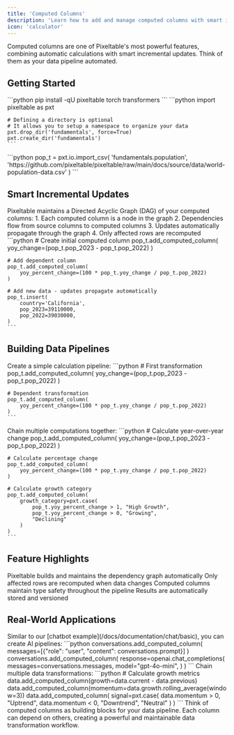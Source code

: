 ```yaml
---
title: 'Computed Columns'
description: 'Learn how to add and manage computed columns with smart incremental updates'
icon: 'calculator'
---
```


<Note>
Computed columns are one of Pixeltable's most powerful features, combining automatic calculations with smart incremental updates. Think of them as your data pipeline automated.
</Note>

## Getting Started

<Steps>
  <Step title="Install Required Packages">
    ```python
    pip install -qU pixeltable torch transformers
    ```
  </Step>

  <Step title="Create a directory">
    ```python
    import pixeltable as pxt
    
    # Defining a directory is optional
    # It allows you to setup a namespace to organize your data
    pxt.drop_dir('fundamentals', force=True)
    pxt.create_dir('fundamentals')
    ```
  </Step>

  <Step title="Import Sample Data">
    ```python
    pop_t = pxt.io.import_csv(
        'fundamentals.population',
        'https://github.com/pixeltable/pixeltable/raw/main/docs/source/data/world-population-data.csv'
    )
    ```
  </Step>
</Steps>

## Smart Incremental Updates

<AccordionGroup>
  <Accordion title="How It Works" icon="gears">
    Pixeltable maintains a Directed Acyclic Graph (DAG) of your computed columns:
    1. Each computed column is a node in the graph
    2. Dependencies flow from source columns to computed columns
    3. Updates automatically propagate through the graph
    4. Only affected rows are recomputed
  </Accordion>

  <Accordion title="Example Pipeline" icon="diagram-project">
    ```python
    # Create initial computed column
    pop_t.add_computed_column(
        yoy_change=(pop_t.pop_2023 - pop_t.pop_2022)
    )
    
    # Add dependent column
    pop_t.add_computed_column(
        yoy_percent_change=(100 * pop_t.yoy_change / pop_t.pop_2022)
    )
    
    # Add new data - updates propagate automatically
    pop_t.insert(
        country='California',
        pop_2023=39110000,
        pop_2022=39030000,
    )
    ```
  </Accordion>
</AccordionGroup>

## Building Data Pipelines

<Tabs>
  <Tab title="Basic Pipeline">
    Create a simple calculation pipeline:
    ```python
    # First transformation
    pop_t.add_computed_column(
        yoy_change=(pop_t.pop_2023 - pop_t.pop_2022)
    )
    
    # Dependent transformation
    pop_t.add_computed_column(
        yoy_percent_change=(100 * pop_t.yoy_change / pop_t.pop_2022)
    )
    ```
  </Tab>
  
  <Tab title="Complex Pipeline">
    Chain multiple computations together:
    ```python
    # Calculate year-over-year change
    pop_t.add_computed_column(
        yoy_change=(pop_t.pop_2023 - pop_t.pop_2022)
    )
    
    # Calculate percentage change
    pop_t.add_computed_column(
        yoy_percent_change=(100 * pop_t.yoy_change / pop_t.pop_2022)
    )
    
    # Calculate growth category
    pop_t.add_computed_column(
        growth_category=pxt.case(
            pop_t.yoy_percent_change > 1, "High Growth",
            pop_t.yoy_percent_change > 0, "Growing",
            "Declining"
        )
    )
    ```
  </Tab>
</Tabs>

## Feature Highlights

<CardGroup cols={2}>
  <Card title="Automatic DAG" icon="diagram-project">
    Pixeltable builds and maintains the dependency graph automatically
  </Card>
  <Card title="Smart Updates" icon="rotate">
    Only affected rows are recomputed when data changes
  </Card>
  <Card title="Type Safety" icon="shield-check">
    Computed columns maintain type safety throughout the pipeline
  </Card>
  <Card title="Persistent Storage" icon="database">
    Results are automatically stored and versioned
  </Card>
</CardGroup>

## Real-World Applications

<AccordionGroup>
  <Accordion title="AI Pipelines" icon="robot">
    Similar to our [chatbot example](/docs/documentation/chat/basic), you can create AI pipelines:
    ```python
    conversations.add_computed_column(
        messages=[{"role": "user", "content": conversations.prompt}]
    )
    conversations.add_computed_column(
        response=openai.chat_completions(
            messages=conversations.messages,
            model="gpt-4o-mini",
        )
    )
    ```
  </Accordion>
  
  <Accordion title="Data Transformations" icon="wand-magic-sparkles">
    Chain multiple data transformations:
    ```python
    # Calculate growth metrics
    data.add_computed_column(growth=data.current - data.previous)
    data.add_computed_column(momentum=data.growth.rolling_average(window=3))
    data.add_computed_column(
        signal=pxt.case(
            data.momentum > 0, "Uptrend",
            data.momentum < 0, "Downtrend",
            "Neutral"
        )
    )
    ```
  </Accordion>
</AccordionGroup>

<Tip>
Think of computed columns as building blocks for your data pipeline. Each column can depend on others, creating a powerful and maintainable data transformation workflow.
</Tip>